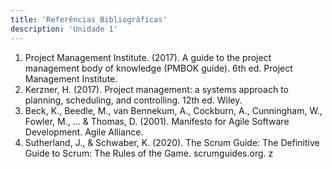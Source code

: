 ```yaml
---
title: 'Referências Bibliográficas'
description: 'Unidade 1'
---
```


1. Project Management Institute. (2017). A guide to the project management body of knowledge
(PMBOK guide). 6th ed. Project Management Institute.
2. Kerzner, H. (2017). Project management: a systems approach to planning, scheduling, and
controlling. 12th ed. Wiley.
3. Beck, K., Beedle, M., van Bennekum, A., Cockburn, A., Cunningham, W., Fowler, M., ... & Thomas,
D. (2001). Manifesto for Agile Software Development. Agile Alliance.
4. Sutherland, J., & Schwaber, K. (2020). The Scrum Guide: The Definitive Guide to Scrum: The
Rules of the Game. scrumguides.org.
z
